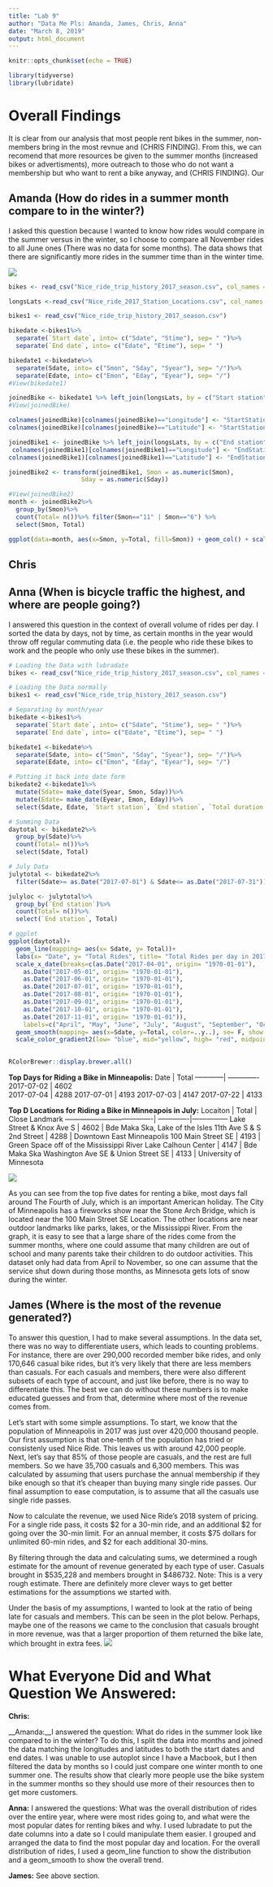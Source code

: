 ---
title: "Lab 9"
author: "Data Me Pls: Amanda, James, Chris, Anna"
date: "March 8, 2019"
output: html_document
---

```{r setup, include=FALSE}
knitr::opts_chunk$set(echo = TRUE)
```

```{r eval= FALSE}
library(tidyverse)
library(lubridate)
```

# Overall Findings
It is clear from our analysis that most people rent bikes in the summer, non-members bring in the most revnue and (CHRIS FINDING). From this, we can recomend that more resources be given to the summer months (increased bikes or advertisments), more outreach to those who do not want a membership but who want to rent a bike anyway, and (CHRIS FINDING). Our  

## Amanda (How do rides in a summer month compare to in the winter?)

I asked this question because I wanted to know how rides would compare in the summer versus in the winter, so I choose to compare all November rides to all June ones (There was no data for some months). The data shows that there are significantly more rides in the summer time than in the winter time.

![](Plots/AmandaRide.png)
```{r eval= FALSE}
bikes <- read_csv("Nice_ride_trip_history_2017_season.csv", col_names = TRUE, col_types= cols(`Start date`= col_datetime(format="%m/%d/%Y %H:%M"), `End date`= col_datetime(format="%m/%d/%Y %H:%M")))

longsLats <-read_csv("Nice_ride_2017_Station_Locations.csv", col_names = TRUE)

bikes1 <- read_csv("Nice_ride_trip_history_2017_season.csv")

bikedate <-bikes1%>%
  separate(`Start date`, into= c("Sdate", "Stime"), sep= " ")%>%
  separate(`End date`, into= c("Edate", "Etime"), sep= " ")

bikedate1 <-bikedate%>%
  separate(Sdate, into= c("Smon", "Sday", "Syear"), sep= "/")%>%
  separate(Edate, into= c("Emon", "Eday", "Eyear"), sep= "/")
#View(bikedate1)

joinedBike <- bikedate1 %>% left_join(longsLats, by = c("Start station" = "Name"))
#View(joinedBike)

colnames(joinedBike)[colnames(joinedBike)=="Longitude"] <- "StartStationLongitude"
colnames(joinedBike)[colnames(joinedBike)=="Latitude"] <- "StartStationLatitude"

joinedBike1 <- joinedBike %>% left_join(longsLats, by = c("End station" = "Name"))
 colnames(joinedBike1)[colnames(joinedBike1)=="Longitude"] <- "EndStationLongitude"
colnames(joinedBike1)[colnames(joinedBike1)=="Latitude"] <- "EndStationLatitude" 

joinedBike2 <- transform(joinedBike1, Smon = as.numeric(Smon), 
                    Sday = as.numeric(Sday))

#View(joinedBike2)
month <- joinedBike2%>%
  group_by(Smon)%>%
  count(Total= n())%>% filter(Smon=="11" | Smon=="6") %>%
  select(Smon, Total)

ggplot(data=month, aes(x=Smon, y=Total, fill=Smon)) + geom_col() + scale_x_discrete(limits = c("June", "November")) + labs(x="Months", y="Total Rides", title="Total Rides in June versus in November")  + theme(legend.position = "none")

```

## Chris

## Anna (When is bicycle traffic the highest, and where are people going?)
I answered this question in the context of overall volume of rides per day. I sorted the data by days, not by time, as certain months in the year would throw off regular commuting data (i.e. the people who ride these bikes to work and the people who only use these bikes in the summer). 

```{r, eval= FALSE}
# Loading the Data with lubradate
bikes <- read_csv("Nice_ride_trip_history_2017_season.csv", col_names = TRUE, col_types= cols(`Start date`= col_datetime(format="%m/%d/%Y %H:%M"), `End date`= col_datetime(format="%m/%d/%Y %H:%M")))

# Loading the Data normally
bikes1 <- read_csv("Nice_ride_trip_history_2017_season.csv")

# Separating by month/year
bikedate <-bikes1%>%
  separate(`Start date`, into= c("Sdate", "Stime"), sep= " ")%>%
  separate(`End date`, into= c("Edate", "Etime"), sep= " ")

bikedate1 <-bikedate%>%
  separate(Sdate, into= c("Smon", "Sday", "Syear"), sep= "/")%>%
  separate(Edate, into= c("Emon", "Eday", "Eyear"), sep= "/")

# Putting it back into date form
bikedate2 <-bikedate1%>%
  mutate(Sdate= make_date(Syear, Smon, Sday))%>%
  mutate(Edate= make_date(Eyear, Emon, Eday))%>%
  select(Sdate, Edate, `Start station`, `End station`, `Total duration (Seconds)`)

# Summing Data
daytotal <- bikedate2%>%
  group_by(Sdate)%>%
  count(Total= n())%>%
  select(Sdate, Total)

# July Data
julytotal <- bikedate2%>%
  filter(Sdate>= as.Date("2017-07-01") & Sdate<= as.Date("2017-07-31"))

julyloc <- julytotal%>%
  group_by(`End station`)%>%
  count(Total= n())%>%
  select(`End station`, Total)

# ggplot
ggplot(daytotal)+
  geom_line(mapping= aes(x= Sdate, y= Total))+
  labs(x= "Date", y= "Total Rides", title= "Total Rides per day in 2017")+
  scale_x_date(breaks=c(as.Date("2017-04-01", origin= "1970-01-01"),
    as.Date("2017-05-01", origin= "1970-01-01"),
    as.Date("2017-06-01", origin= "1970-01-01"),
    as.Date("2017-07-01", origin= "1970-01-01"),
    as.Date("2017-08-01", origin= "1970-01-01"),
    as.Date("2017-09-01", origin= "1970-01-01"),
    as.Date("2017-10-01", origin= "1970-01-01"),
    as.Date("2017-11-01", origin= "1970-01-01")),
    labels=c("April", "May", "June", "July", "August", "September", "October", "November"))+
  geom_smooth(mapping= aes(x=Sdate, y=Total, color=..y..), se= F, show.legend= F)+
  scale_color_gradient2(low= "blue", mid="yellow", high= "red", midpoint= median(daytotal$Total))
  

RColorBrewer::display.brewer.all()

```
__Top Days for Riding a Bike in Minneapolis:__
Date        | Total 
------------| ------------- 
2017-07-02  | 4602       
2017-07-04  | 4288
2017-07-01  | 4193
2017-07-03  | 4147
2017-07-22  | 4133

__Top D Locations for Riding a Bike in Minneapois in July:__
Locaiton                             | Total        | Close Landmark
-------------------------------------| -------------|---------------
Lake Street & Knox Ave S             | 4602         | Bde Maka Ska, Lake of the Isles
11th Ave S & S 2nd Street            | 4288         | Downtown East Minneapolis
100 Main Street SE                   | 4193         | Green Space off of the Mississippi River
Lake Calhoun Center                  | 4147         | Bde Maka Ska
Washington Ave SE & Union Street SE  | 4133         | University of Minnesota

![](Plots/Anna's Plot.png)

As you can see from the top five dates for renting a bike, most days fall around The Fourth of July, which is an important American holiday. The City of Minneapolis has a fireworks show near the Stone Arch Bridge, which is located near the 100 Main Street SE Location. The other locations are near outdoor landmarks like parks, lakes, or the Mississippi River. From the graph, it is easy to see that a large share of the rides come from the summer months, where one could assume that many children are out of school and many parents take their children to do outdoor activities. This dataset only had data from April to November, so one can assume that the service shut down during those months, as Minnesota gets lots of snow during the winter. 

## James (Where is the most of the revenue generated?)
To answer this question, I had to make several assumptions. In the data set, there was no way to differentiate users, which leads to counting problems. For instance, there are over 290,000 recorded member bike rides, and only 170,646 casual bike rides, but it's very likely that there are less members than casuals. For each casuals and members, there were also different subsets of each type of account, and just like before, there is no way to differentiate this. The best we can do without these numbers is to make educated guesses and from that, determine where most of the revenue comes from. 

Let's start with some simple assumptions. To start, we know that the population of Minneapolis in 2017 was just over 420,000 thousand people. Our first assumption is that one-tenth of the population has tried or consistenly used Nice Ride. This leaves us with around 42,000 people. Next, let's say that 85% of those people are casuals, and the rest are full members. So we have 35,700 casuals and 6,300 members. This was calculated by assuming that users purchase the annual membership if they bike enough so that it's cheaper than buying many single ride passes. Our final assumption to ease computation, is to assume that all the casuals use single ride passes. 

Now to calculate the revenue, we used Nice Ride's 2018 system of pricing. For a single ride pass, it costs $2 for a 30-min ride, and an additional $2 for going over the 30-min limit. For an annual member, it costs $75 dollars for unlimited 60-min rides, and $2 for each additional 30-mins.  

By filtering through the data and calculating sums, we determined a rough estimate for the amount of revenue generated by each type of user. Casuals brought in $535,228 and members brought in $486732. Note: This is a very rough estimate. There are definitely more clever ways to get better estimations for the assumptions we started with. 

Under the basis of my assumptions, I wanted to look at the ratio of being late for casuals and members. This can be seen in the plot below. Perhaps, maybe one of the reasons we came to the conclusion that casuals brought in more revenue, was that a larger proportion of them returned the bike late, which brought in extra fees. 
![](Plots/james_rev.png)


# What Everyone Did and What Question We Answered:
__Chris:__

__Amanda:__I answered the question: What do rides in the summer look like compared to in the winter? To do this, I split the data into months and joined the data matching the longitudes and latitudes to both the start dates and end dates. I was unable to use autoplot since I have a Macbook, but I then filtered the data by months so I could just compare one winter month to one summer one. The results show that clearly more people use the bike system in the summer months so they should use more of their resources then to get more customers.

__Anna:__ I answered the questions: What was the overall distribution of rides over the entire year, where were most rides going to, and what were the most popular dates for renting bikes and why. I used lubradate to put the date columns into a date so I could manipulate them easier. I grouped and arranged the data to find the most popular day and location. For the overall distribution of rides, I used a geom_line function to show the distribution and a geom_smooth to show the overall trend. 

__James:__ See above section.

